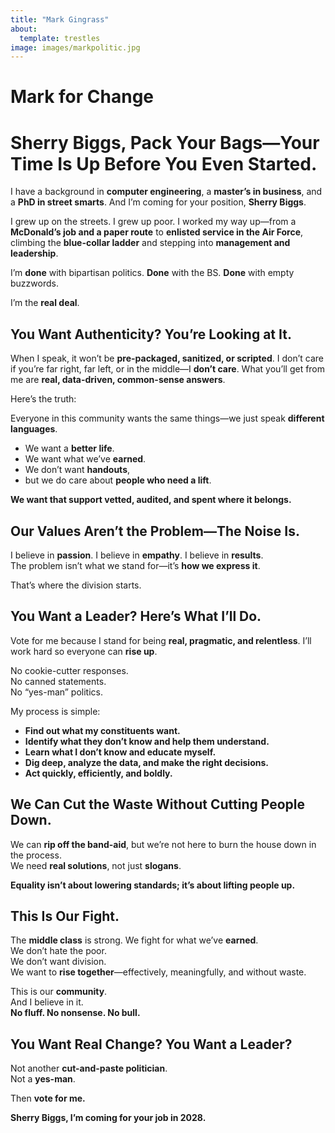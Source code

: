 ```yaml
---
title: "Mark Gingrass"
about:
  template: trestles
image: images/markpolitic.jpg
---
```


# Mark for Change

# **Sherry Biggs, Pack Your Bags—Your Time Is Up Before You Even Started.**

I have a background in **computer engineering**, a **master’s in business**, and a **PhD in street smarts**. And I’m coming for your position, **Sherry Biggs**.

I grew up on the streets. I grew up poor. I worked my way up—from a **McDonald’s job and a paper route** to **enlisted service in the Air Force**, climbing the **blue-collar ladder** and stepping into **management and leadership**.

I’m **done** with bipartisan politics. **Done** with the BS. **Done** with empty buzzwords.

I’m the **real deal**.

## **You Want Authenticity? You’re Looking at It.**

When I speak, it won’t be **pre-packaged, sanitized, or scripted**. I don’t care if you’re far right, far left, or in the middle—I **don’t care**. What you’ll get from me are **real, data-driven, common-sense answers**.

Here’s the truth:

Everyone in this community wants the same things—we just speak **different languages**.

-   We want a **better life**.
-   We want what we’ve **earned**.
-   We don’t want **handouts**,
-   but we do care about **people who need a lift**.

**We want that support vetted, audited, and spent where it belongs.**

## **Our Values Aren’t the Problem—The Noise Is.**

I believe in **passion**. I believe in **empathy**. I believe in **results**.\
The problem isn’t what we stand for—it’s **how we express it**.

That’s where the division starts.

## **You Want a Leader? Here’s What I’ll Do.**

Vote for me because I stand for being **real, pragmatic, and relentless**. I’ll work hard so everyone can **rise up**.

No cookie-cutter responses.\
No canned statements.\
No “yes-man” politics.

My process is simple:

-   **Find out what my constituents want.**\
-   **Identify what they don’t know and help them understand.**\
-   **Learn what I don’t know and educate myself.**\
-   **Dig deep, analyze the data, and make the right decisions.**\
-   **Act quickly, efficiently, and boldly.**

## **We Can Cut the Waste Without Cutting People Down.**

We can **rip off the band-aid**, but we’re not here to burn the house down in the process.\
We need **real solutions**, not just **slogans**.

**Equality isn’t about lowering standards; it’s about lifting people up.**

## **This Is Our Fight.**

The **middle class** is strong. We fight for what we’ve **earned**.\
We don’t hate the poor.\
We don’t want division.\
We want to **rise together**—effectively, meaningfully, and without waste.

This is our **community**.\
And I believe in it.\
**No fluff. No nonsense. No bull.**

## **You Want Real Change? You Want a Leader?**

Not another **cut-and-paste politician**.\
Not a **yes-man**.

Then **vote for me.**

**Sherry Biggs, I’m coming for your job in 2028.**
